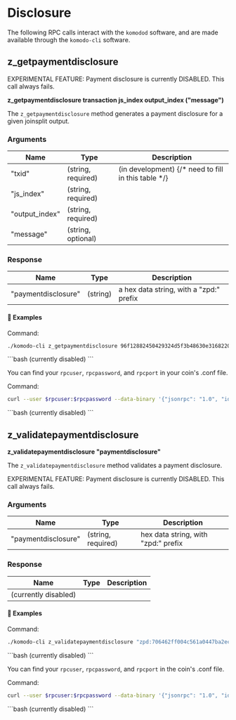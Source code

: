 
# Disclosure

The following RPC calls interact with the `komodod` software, and are made available through the `komodo-cli` software.

## z\_getpaymentdisclosure

<Note type="warning">
  EXPERIMENTAL FEATURE: Payment disclosure is currently DISABLED. This call
  always fails.
</Note>

**z\_getpaymentdisclosure transaction js\_index output\_index ("message")**

The `z_getpaymentdisclosure` method generates a payment disclosure for a given joinsplit output.

### Arguments

| Name            | Type               | Description                                         |
| --------------- | ------------------ | --------------------------------------------------- |
| "txid"          | (string, required) | (in development) {/* need to fill in this table */} |
| "js\_index"     | (string, required) |                                                     |
| "output\_index" | (string, required) |                                                     |
| "message"       | (string, optional) |                                                     |

### Response

| Name                | Type     | Description                             |
| ------------------- | -------- | --------------------------------------- |
| "paymentdisclosure" | (string) | a hex data string, with a "zpd:" prefix |

#### 📌 Examples

Command:

```bash
./komodo-cli z_getpaymentdisclosure 96f12882450429324d5f3b48630e3168220e49ab7b0f066e5c2935a6b88bb0f2 0 0 "refund"
```

<CollapsibleSection expandedText="Hide Response" collapsedText="Show Response">
  ```bash
  (currently disabled)
  ```
</CollapsibleSection>

You can find your `rpcuser`, `rpcpassword`, and `rpcport` in your coin's .conf file.

Command:

```bash
curl --user $rpcuser:$rpcpassword --data-binary '{"jsonrpc": "1.0", "id":"curltest", "method": "z_getpaymentdisclosure", "params": ["96f12882450429324d5f3b48630e3168220e49ab7b0f066e5c2935a6b88bb0f2", 0, 0, "refund"] }' -H 'content-type: text/plain;' http://127.0.0.1:$rpcport/
```

<CollapsibleSection expandedText="Hide Response" collapsedText="Show Response">
  ```bash
  (currently disabled)
  ```
</CollapsibleSection>

## z\_validatepaymentdisclosure

**z\_validatepaymentdisclosure "paymentdisclosure"**

The `z_validatepaymentdisclosure` method validates a payment disclosure.

<Note type="warning">
EXPERIMENTAL FEATURE: Payment disclosure is currently DISABLED. This call always fails.
</Note>

### Arguments

| Name                | Type               | Description                         |
| ------------------- | ------------------ | ----------------------------------- |
| "paymentdisclosure" | (string, required) | hex data string, with "zpd:" prefix |

### Response

| Name                 | Type | Description |
| -------------------- | ---- | ----------- |
| (currently disabled) |      |             |

#### 📌 Examples

Command:

```bash
./komodo-cli z_validatepaymentdisclosure "zpd:706462ff004c561a0447ba2ec51184e6c204..."
```

<CollapsibleSection expandedText="Hide Response" collapsedText="Show Response">
  ```bash
  (currently disabled)
  ```
</CollapsibleSection>

You can find your `rpcuser`, `rpcpassword`, and `rpcport` in the coin's .conf file.

Command:

```bash
curl --user $rpcuser:$rpcpassword --data-binary '{"jsonrpc": "1.0", "id":"curltest", "method": "z_validatepaymentdisclosure", "params": ["zpd:706462ff004c561a0447ba2ec51184e6c204..."] }' -H 'content-type: text/plain;' http://127.0.0.1:$rpcport/
```

<CollapsibleSection expandedText="Hide Response" collapsedText="Show Response">
  ```bash
  (currently disabled)
  ```
</CollapsibleSection>
